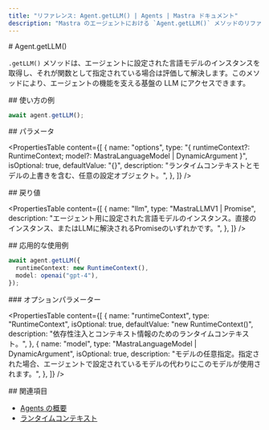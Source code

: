 ```yaml
---
title: "リファレンス: Agent.getLLM() | Agents | Mastra ドキュメント"
description: "Mastra のエージェントにおける `Agent.getLLM()` メソッドのリファレンス。言語モデルのインスタンスを取得します。"
---
```


<div id="agentgetllm">
  # Agent.getLLM()
</div>

`.getLLM()` メソッドは、エージェントに設定された言語モデルのインスタンスを取得し、それが関数として指定されている場合は評価して解決します。このメソッドにより、エージェントの機能を支える基盤の LLM にアクセスできます。

<div id="usage-example">
  ## 使い方の例
</div>

```typescript copy
await agent.getLLM();
```


<div id="parameters">
  ## パラメータ
</div>

<PropertiesTable
  content={[
    {
      name: "options",
      type: "{ runtimeContext?: RuntimeContext; model?: MastraLanguageModel | DynamicArgument<MastraLanguageModel> }",
      isOptional: true,
      defaultValue: "{}",
      description:
        "ランタイムコンテキストとモデルの上書きを含む、任意の設定オブジェクト。",
    },
  ]}
/>

<div id="returns">
  ## 戻り値
</div>

<PropertiesTable
  content={[
    {
      name: "llm",
      type: "MastraLLMV1 | Promise<MastraLLMV1>",
      description:
        "エージェント用に設定された言語モデルのインスタンス。直接のインスタンス、またはLLMに解決されるPromiseのいずれかです。",
    },
  ]}
/>

<div id="extended-usage-example">
  ## 応用的な使用例
</div>

```typescript copy
await agent.getLLM({
  runtimeContext: new RuntimeContext(),
  model: openai("gpt-4"),
});
```


<div id="options-parameters">
  ### オプションパラメーター
</div>

<PropertiesTable
  content={[
    {
      name: "runtimeContext",
      type: "RuntimeContext",
      isOptional: true,
      defaultValue: "new RuntimeContext()",
      description:
        "依存性注入とコンテキスト情報のためのランタイムコンテキスト。",
    },
    {
      name: "model",
      type: "MastraLanguageModel | DynamicArgument<MastraLanguageModel>",
      isOptional: true,
      description:
        "モデルの任意指定。指定された場合、エージェントで設定されているモデルの代わりにこのモデルが使用されます。",
    },
  ]}
/>

<div id="related">
  ## 関連項目
</div>

- [Agents の概要](/docs/agents/overview)
- [ランタイムコンテキスト](/docs/server-db/runtime-context)
